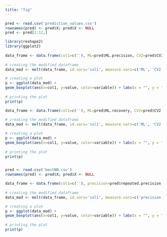 ```yaml
---
title: "fig"
---
```


```r
pred <- read.csv('prediction_values.csv')
rownames(pred) <- pred$X; pred$X <- NULL
pred <- pred[1:12,]

```

```r
library(reshape2)
library(ggplot2)
  
data_frame <- data.frame(col1=c(''), ML=pred$ML.precision, CV2=pred$CV2.precision)
  
# creating the modified dataframe
data_mod <- melt(data_frame, id.vars='col1', measure.vars=c('ML', 'CV2'))

# creating a plot
p <- ggplot(data_mod) +
geom_boxplot(aes(x=col1, y=value, color=variable)) + labs(x = "", y = "precision",colour = "method")
  
# printing the plot
print(p)

```

```r
data_frame <- data.frame(col1=c(''), ML=pred$ML.recovery, CV2=pred$CV2.recovery)
  
# creating the modified dataframe
data_mod <- melt(data_frame, id.vars='col1', measure.vars=c('ML', 'CV2'))

# creating a plot
p <- ggplot(data_mod) +
geom_boxplot(aes(x=col1, y=value, color=variable)) + labs(x = "", y = "recovery",colour = "method")
  
# printing the plot
print(p)
```
```r

```

```r
pred <- read.csv('bestNN.csv')
rownames(pred) <- pred$X; pred$X <- NULL

```

```r
data_frame <- data.frame(col1=c(''), precision=pred$repeated.precision, recovery= pred$repeated.recovery, enrichment = pred$recovery.memory.gene)
  
# creating the modified dataframe
data_mod <- melt(data_frame, id.vars='col1', measure.vars=c('precision','recovery', 'enrichment'))

# creating a plot
p <- ggplot(data_mod) +
geom_boxplot(aes(x=col1, y=value, color=variable)) + labs(x = "", y = "", color= '')
  
# printing the plot
print(p)
```


